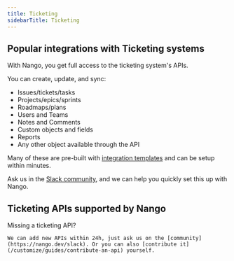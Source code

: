 ```yaml
---
title: Ticketing
sidebarTitle: Ticketing
---
```


## Popular integrations with Ticketing systems

With Nango, you get full access to the ticketing system's APIs.

You can create, update, and sync:

- Issues/tickets/tasks
- Projects/epics/sprints
- Roadmaps/plans
- Users and Teams
- Notes and Comments
- Custom objects and fields
- Reports
- Any other object available through the API

Many of these are pre-built with [integration templates](/understand/concepts/templates) and can be setup within minutes.

Ask us in the [Slack community](https://nango.dev/slack), and we can help you quickly set this up with Nango.

## Ticketing APIs supported by Nango

<CardGroup cols={4}>
    <Card title="Accelo" href="/integrations/all/accelo" color="#68a063" />
    <Card title="Asana" href="/integrations/all/asana" color="#68a063" />
    <Card title="Clickup" href="/integrations/all/clickup" color="#68a063" />
    <Card title="Front" href="/integrations/all/front" color="#68a063" />
    <Card title="Github" href="/integrations/all/github" color="#68a063" />
    <Card title="Gitlab" href="/integrations/all/gitlab" color="#68a063" />
    <Card title="Intercom" href="/integrations/all/intercom" color="#68a063" />
    <Card title="Jira" href="/integrations/all/jira" color="#68a063" />
    <Card title="Linear" href="/integrations/all/linear" color="#68a063" />
    <Card title="Monday" href="/integrations/all/monday" color="#68a063" />
    <Card title="Teamwork" href="/integrations/all/teamwork" color="#68a063" />
    <Card title="Todoist" href="/integrations/all/todoist" color="#68a063" />
    <Card title="Trello" href="/integrations/all/trello" color="#68a063" />
    <Card title="Zendesk" href="/integrations/all/zendesk" color="#68a063" />
    <Card title="Zoho Desk" href="/integrations/all/zoho-desk" color="#68a063" />
</CardGroup>

<Tip>
    Missing a ticketing API?
    
    We can add new APIs within 24h, just ask us on the [community](https://nango.dev/slack). Or you can also [contribute it](/customize/guides/contribute-an-api) yourself.
</Tip>